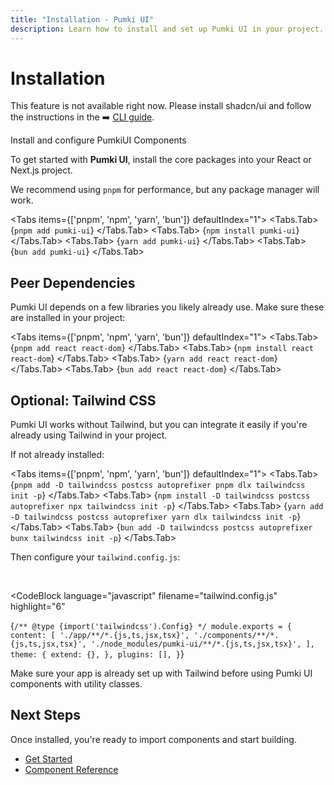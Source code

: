 ```yaml
---
title: "Installation - Pumki UI"
description: Learn how to install and set up Pumki UI in your project.
---
```



# Installation

<Callout type="warning">
  This feature is not available right now. Please install shadcn/ui and follow the instructions in the ➡️ <a href="/docs/cli">CLI guide</a>.
</Callout>


<Callout>Install and configure PumkiUI Components</Callout>

To get started with **Pumki UI**, install the core packages into your React or Next.js project.

We recommend using `pnpm` for performance, but any package manager will work.

<Tabs items={['pnpm', 'npm', 'yarn', 'bun']} defaultIndex="1">
  <Tabs.Tab>
    <CodeBlock language="bash" highlight="/pumki-ui/">
      {`pnpm add pumki-ui`}
    </CodeBlock>
  </Tabs.Tab>
  <Tabs.Tab>
    <CodeBlock language="bash" highlight="/pumki-ui/">
      {`npm install pumki-ui`}
    </CodeBlock>
  </Tabs.Tab>
  <Tabs.Tab>
    <CodeBlock language="bash" highlight="/pumki-ui/">
      {`yarn add pumki-ui`}
    </CodeBlock>
  </Tabs.Tab>
  <Tabs.Tab>
    <CodeBlock language="bash" highlight="/pumki-ui/">
      {`bun add pumki-ui`}
    </CodeBlock>
  </Tabs.Tab>
</Tabs>

## Peer Dependencies

Pumki UI depends on a few libraries you likely already use. Make sure these are installed in your project:

<Tabs items={['pnpm', 'npm', 'yarn', 'bun']} defaultIndex="1">
  <Tabs.Tab>
    <CodeBlock language="bash">
      {`pnpm add react react-dom`}
    </CodeBlock>
  </Tabs.Tab>
  <Tabs.Tab>
    <CodeBlock language="bash">
      {`npm install react react-dom`}
    </CodeBlock>
  </Tabs.Tab>
  <Tabs.Tab>
    <CodeBlock language="bash">
      {`yarn add react react-dom`}
    </CodeBlock>
  </Tabs.Tab>
  <Tabs.Tab>
    <CodeBlock language="bash">
      {`bun add react react-dom`}
    </CodeBlock>
  </Tabs.Tab>
</Tabs>

## Optional: Tailwind CSS

Pumki UI works without Tailwind, but you can integrate it easily if you're already using Tailwind in your project.

If not already installed:

<Tabs items={['pnpm', 'npm', 'yarn', 'bun']} defaultIndex="1">
  <Tabs.Tab>
    <CodeBlock language="bash">
      {`pnpm add -D tailwindcss postcss autoprefixer
pnpm dlx tailwindcss init -p`}
    </CodeBlock>
  </Tabs.Tab>
  <Tabs.Tab>
    <CodeBlock language="bash">
      {`npm install -D tailwindcss postcss autoprefixer
npx tailwindcss init -p`}
    </CodeBlock>
  </Tabs.Tab>
  <Tabs.Tab>
    <CodeBlock language="bash">
      {`yarn add -D tailwindcss postcss autoprefixer
yarn dlx tailwindcss init -p`}
    </CodeBlock>
  </Tabs.Tab>
  <Tabs.Tab>
    <CodeBlock language="bash">
      {`bun add -D tailwindcss postcss autoprefixer
bunx tailwindcss init -p`}
    </CodeBlock>
  </Tabs.Tab>
</Tabs>

Then configure your `tailwind.config.js`:

<br />

<CodeBlock
  language="javascript"
  filename="tailwind.config.js"
  highlight="6"
>
{`/** @type {import('tailwindcss').Config} */
module.exports = {
  content: [
    './app/**/*.{js,ts,jsx,tsx}',
    './components/**/*.{js,ts,jsx,tsx}',
    './node_modules/pumki-ui/**/*.{js,ts,jsx,tsx}',
  ],
  theme: {
    extend: {},
  },
  plugins: [],
}`}
</CodeBlock>

<Callout type="info">Make sure your app is already set up with Tailwind before using Pumki UI components with utility classes.</Callout>

## Next Steps

Once installed, you're ready to import components and start building.

- [Get Started](/docs/getting-started)
- [Component Reference](/docs/components)
